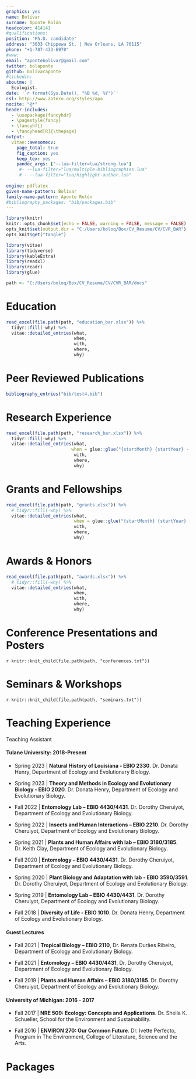 ---
graphics: yes
name: Bolívar
surname: Aponte Rolón
headcolor: 414141
#qualifications: 
position: "Ph.D. candidate"
address: "3033 Chippewa St. | New Orleans, LA 70115"
phone: "+1-787-433-6970"
#www: 
email: "apontebolivar@gmail.com"
twitter: bolaponte
github: bolivaraponte
#linkedin: 
aboutme: |
  Ecologist.
date: '`r format(Sys.Date(), "%B %d, %Y")`'
csl: http://www.zotero.org/styles/apa
nocite: "@*"
header-includes:
  - \usepackage{fancyhdr}
  - \pagestyle{fancy}
  - \fancyhf{}
  - \fancyhead[R]{\thepage}
output:
  vitae::awesomecv:
    page_total: true
    fig_caption: yes
    keep_tex: yes
    pandoc_args: ["--lua-filter=lua/strong.lua"]
     #- --lua-filter="lua/multiple-bibliographies.lua"
     # - --lua-filter="lua/highlight-author.lua"
      
engine: pdflatex
given-name-pattern: Bolívar
family-name-pattern: Aponte Rolón
#bibliography_packages: "bib/packages.bib"
---
```{r, include=FALSE, cache = FALSE}
library(knitr)
knitr::opts_chunk$set(echo = FALSE, warning = FALSE, message = FALSE)
opts_knit$set(output.dir = "C:/Users/boloq/Box/CV_Resume/CV/CVR_BAR")
opts_knit$get("tangle")

library(vitae)
library(tidyverse)
library(kableExtra)
library(readxl)
library(readr)
library(glue)
```

```{r, path}
path <- "C:/Users/boloq/Box/CV_Resume/CV/CVR_BAR/docs"
```

# Education

```{r, education}
read_excel(file.path(path, "education_bar.xlsx")) %>%
  tidyr::fill(-why) %>%
  vitae::detailed_entries(what, 
                          when, 
                          with, 
                          where, 
                          why)
```



# Peer Reviewed Publications 

```{r}
bibliography_entries("bib/test4.bib")
```



# Research Experience

```{r, research}
read_excel(file.path(path, "research_bar.xlsx")) %>%
  tidyr::fill(-why) %>%
  vitae::detailed_entries(what, 
                         when = glue::glue("{startMonth} {startYear} - {endMonth} {endYear}",.na = ""), 
                          with, 
                          where, 
                          why)
```

# Grants and Fellowships

```{r, grants}
read_excel(file.path(path, "grants.xlsx")) %>%
  # tidyr::fill(-why) %>%
  vitae::detailed_entries(what, 
                          when = glue::glue("{startMonth} {startYear} - {endMonth} {endYear}",.na = ""), 
                          with, 
                          where, 
                          why)
```

# Awards & Honors

```{r, awards}
read_excel(file.path(path, "awards.xlsx")) %>%
  # tidyr::fill(-why) %>%
  vitae::detailed_entries(what, 
                          when,
                          with, 
                          where, 
                          why)
```

# Conference Presentations and Posters

`r knitr::knit_child(file.path(path, "conferences.txt"))`

# Seminars & Workshops

`r knitr::knit_child(file.path(path, "seminars.txt"))`

# Teaching Experience

Teaching Assistant

#### Tulane University: 2018-Present 

  + Spring 2023 \| **Natural History of Louisiana - EBIO 2330**. Dr. Donata Henry, Department of Ecology and Evolutionary Biology.\

  + Spring 2023	\| **Theory and Methods in Ecology and Evolutionary Biology - EBIO 2020**. Dr. Donata Henry, Department of Ecology and Evolutionary Biology.\

   + Fall 2022 \| **Entomology Lab – EBIO 4430/4431**. Dr. Dorothy Cheruiyot,
Department of Ecology and Evolutionary Biology.\

  + Spring 2022 \| **Insects and Human Interactions – EBIO 2210**. Dr. Dorothy Cheruiyot, Department of Ecology and Evolutionary Biology.\

  + Spring 2021	\| **Plants and Human Affairs with lab – EBIO 3180/3185**. Dr. Keith Clay,
Department of Ecology and Evolutionary Biology.\

  + Fall 2020 \| **Entomology – EBIO 4430/4431**. Dr. Dorothy Cheruiyot,
Department of Ecology and Evolutionary Biology.\

  + Spring 2020	\| **Plant Biology and Adaptation with lab - EBIO 3590/3591**. Dr. Dorothy Cheruiyot, Department of Ecology and Evolutionary Biology.\

  + Spring 2019	\| **Entomology Lab – EBIO 4430/4431**. Dr. Dorothy Cheruiyot, Department of Ecology and Evolutionary Biology.\

  + Fall 2018	\| **Diversity of Life - EBIO 1010**. Dr. Donata Henry, Department of Ecology and Evolutionary Biology.\

#### Guest Lectures

  + Fall 2021 \| **Tropical Biology – EBIO 2110**, Dr. Renata Durães Ribeiro, Department of Ecology and Evolutionary Biology.\

  + Fall 2021 \| **Entomology – EBIO 4430/4431**. Dr. Dorothy Cheruiyot, Department of Ecology and Evolutionary Biology.\

  + Fall 2019	\| **Plants and Human Affairs – EBIO 3180/3185**. Dr. Dorothy Cheruiyot,
Department of Ecology and Evolutionary Biology.\


#### University of Michigan: 2016 - 2017

  + Fall 2017 \| **NRE 509: Ecology: Concepts and Applications**. Dr. Sheila K. Schueller, 
School for the Environment and Sustainability.\

  + Fall 2016	\| **ENVIRON 270: Our Common Future**. Dr. Ivette Perfecto,
Program in The Environment, College of Literature, Science and the Arts.\


# Packages

